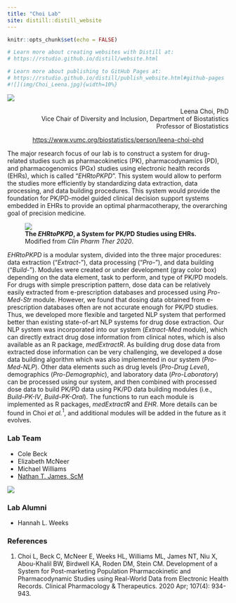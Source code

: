 ```yaml
---
title: "Choi Lab"
site: distill::distill_website
---
```


```r
knitr::opts_chunk$set(echo = FALSE)

# Learn more about creating websites with Distill at:
# https://rstudio.github.io/distill/website.html

# Learn more about publishing to GitHub Pages at:
# https://rstudio.github.io/distill/publish_website.html#github-pages
#![](img/Choi_Leena.jpg){width=10%}
```

<div>
<img src="img/Choi_Leena.jpg" class="rhs100" />

<p align="right">
Leena Choi, PhD  
Vice Chair of Diversity and Inclusion, Department of Biostatistics  
Professor of Biostatistics
</p>
</div>

<p align="center">
<a href="https://www.vumc.org/biostatistics/person/leena-choi-phd">https://www.vumc.org/biostatistics/person/leena-choi-phd</a>
</p>

The major research focus of our lab is to construct a system for drug-related studies such as pharmacokinetics (PK), pharmacodynamics (PD), and pharmacogenomics (PGx) studies using electronic health records (EHRs), which is called "*EHRtoPKPD*". This system would allow to perform the studies more efficiently by standardizing data extraction, data processing, and data building procedures. This system would provide the foundation for PK/PD-model guided clinical decision support systems embedded in EHRs to provide an optimal pharmacotherapy, the overarching goal of precision medicine.

<div>
<figure class="rhs">
<img src="img/systemAll.png" />
<figcaption>**The *EHRtoPKPD*, a System for PK/PD Studies using EHRs.**  
Modified from *Clin Pharm Ther 2020*.</figcaption>
</figure>

*EHRtoPKPD* is a modular system, divided into the three major procedures: data extraction ("*Extract-*"), data processing ("*Pro-*"),  and data building ("*Build-*"). Modules were created or under development (gray color box) depending on the data element, task to perform, and type of PK/PD models. For drugs with simple prescription pattern, dose data can be relatively easily extracted from e-prescription databases and processed using *Pro-Med-Str* module. However, we found that dosing data obtained from e-prescription databases often are not accurate enough for PK/PD studies. Thus, we developed more flexible and targeted NLP system that performed better than existing state-of-art NLP systems for drug dose extraction. Our NLP system was incorporated into our system (*Extract-Med* module), which can directly extract drug dose information from clinical notes, which is also available as an R package, *medExtractR*. As building drug dose data from extracted dose information can be very challenging, we developed a dose data building algorithm which was also implemented in our system (*Pro-Med-NLP*). Other data elements such as drug levels (*Pro-Drug Level*), demographics (*Pro-Demographic*), and laboratory data (*Pro-Laboratory*) can be processed using our system, and then combined with processed dose data to build PK/PD data using PK/PD data building modules (i.e., *Build-PK-IV*, *Build-PK-Oral*). The functions to run each module is implemented as R packages, *medExtractR* and *EHR*. More details can be found in Choi *et al.*$^{1}$, and additional modules will be added in the future as it evolves.
 
</div>

### Lab Team

* Cole Beck
* Elizabeth McNeer
* Michael Williams
* <a href="https://www.ntjames.com/">Nathan T. James, ScM</a>

<img src="img/Nathan_James.jpg" class="lhs100" />

### Lab Alumni

* Hannah L. Weeks

### References  

1. Choi L, Beck C, McNeer E, Weeks HL, Williams ML, James NT, Niu X, Abou-Khalil BW, Birdwell KA, Roden DM, Stein CM. Development of a System for Post-marketing Population Pharmacokinetic and Pharmacodynamic Studies using Real-World Data from Electronic Health Records. Clinical Pharmacology & Therapeutics. 2020 Apr; 107(4): 934-943.  
